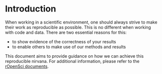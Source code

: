 # Introduction {#Intro}

When working in a scientific environment, one should always strive to make their work as reproducible as possible. This is no different when working with code and data. There are two essential reasons for this:

* to show evidence of the correctness of your results
* to enable others to make use of our methods and results

This document aims to provide guidance on how we can achieve this reproducible nirvana. For additional information, please refer to the [rOpenSci documents](http://ropensci.github.io/reproducibility-guide/).